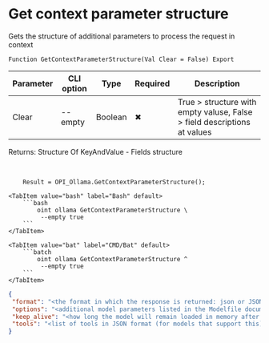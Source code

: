 ﻿---
sidebar_position: 7
description: Get context parameter structure and other functions to work with Ollama in the Open Integration Package, a free open-source integration library for 1C:Enterprise 8, OneScript and CLI
keywords: [1C, 1С, 1С:Enterprise, 1С:Enterprise 8.3, API, Integration, Services, Exchange, OneScript, CLI, Ollama]
---


# Get context parameter structure
 Gets the structure of additional parameters to process the request in context



`Function GetContextParameterStructure(Val Clear = False) Export`

  | Parameter | CLI option | Type | Required | Description |
  |-|-|-|-|-|
  | Clear | --empty | Boolean | &#x2716; | True > structure with empty valuse, False > field descriptions at values |

  
  Returns:  Structure Of KeyAndValue - Fields structure

<br/>




```bsl title="1C:Enterprise/OneScript code example"
    Result = OPI_Ollama.GetContextParameterStructure();
```
 

 <Tabs>
  
    <TabItem value="bash" label="Bash" default>
        ```bash
            oint ollama GetContextParameterStructure \
             --empty true
        ```
    </TabItem>
  
    <TabItem value="bat" label="CMD/Bat" default>
        ```batch
            oint ollama GetContextParameterStructure ^
             --empty true
        ```
    </TabItem>
</Tabs>


```json title="Result"
{
 "format": "<the format in which the response is returned: json or JSON schema>",
 "options": "<additional model parameters listed in the Modelfile documentation>",
 "keep_alive": "<how long the model will remain loaded in memory after a request>",
 "tools": "<list of tools in JSON format (for models that support this)>"
}
```
